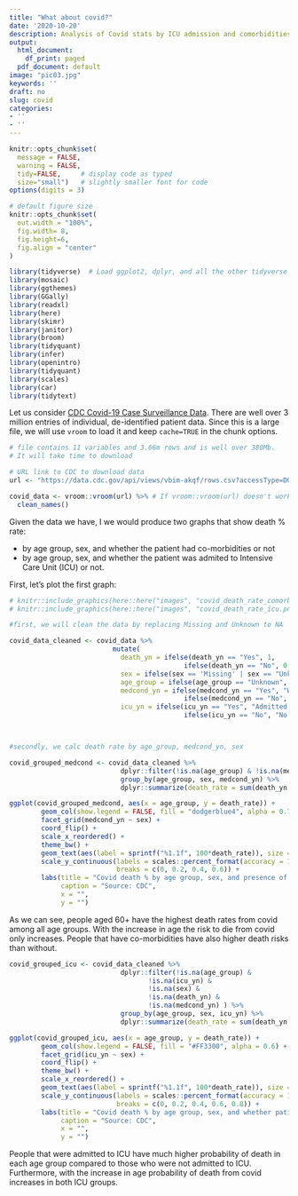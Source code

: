 ```yaml
---
title: "What about covid?"
date: '2020-10-20'
description: Analysis of Covid stats by ICU admission and comorbidities
output:
  html_document:
    df_print: paged
  pdf_document: default
image: "pic03.jpg"
keywords: ''
draft: no
slug: covid
categories:
- ''
- ''
---
```


```r
knitr::opts_chunk$set(
  message = FALSE, 
  warning = FALSE, 
  tidy=FALSE,     # display code as typed
  size="small")   # slightly smaller font for code
options(digits = 3)

# default figure size
knitr::opts_chunk$set(
  out.width = "100%",
  fig.width= 8, 
  fig.height=6,
  fig.align = "center"
)

```



```r
library(tidyverse)  # Load ggplot2, dplyr, and all the other tidyverse packages
library(mosaic)
library(ggthemes)
library(GGally)
library(readxl)
library(here)
library(skimr)
library(janitor)
library(broom)
library(tidyquant)
library(infer)
library(openintro)
library(tidyquant)
library(scales)
library(car)
library(tidytext)

```


Let us consider [CDC Covid-19 Case Surveillance Data](https://data.cdc.gov/Case-Surveillance/COVID-19-Case-Surveillance-Public-Use-Data/vbim-akqf). There are well over 3 million entries of individual, de-identified patient data. Since this is a large file, we will use `vroom` to load it and  keep `cache=TRUE` in the chunk options.


```r

# file contains 11 variables and 3.66m rows and is well over 380Mb. 
# It will take time to download

# URL link to CDC to download data
url <- "https://data.cdc.gov/api/views/vbim-akqf/rows.csv?accessType=DOWNLOAD"

covid_data <- vroom::vroom(url) %>% # If vroom::vroom(url) doesn't work, use read_csv(url)
  clean_names()


```

Given the data we have, I we would produce two graphs that show death % rate:

* by age group, sex, and whether the patient had co-morbidities or not
* by age group, sex, and whether the patient was admited to Intensive Care Unit (ICU) or not.

First, let's plot the first graph:

```r
# knitr::include_graphics(here::here("images", "covid_death_rate_comorbidities.png"), error = FALSE)
# knitr::include_graphics(here::here("images", "covid_death_rate_icu.png"), error = FALSE)

#first, we will clean the data by replacing Missing and Unknown to NA

covid_data_cleaned <- covid_data %>% 
                          mutate(
                            death_yn = ifelse(death_yn == "Yes", 1,
                                            ifelse(death_yn == "No", 0, NA)),
                            sex = ifelse(sex == 'Missing' | sex == "Unknown" | sex == "Other", NA, sex),
                            age_group = ifelse(age_group == "Unknown", NA, age_group),
                            medcond_yn = ifelse(medcond_yn == "Yes", "With comorbidities", 
                                            ifelse(medcond_yn == "No", "Without comorbidities", NA)),
                            icu_yn = ifelse(icu_yn == "Yes", "Admitted to ICU", 
                                            ifelse(icu_yn == "No", "No ICU", NA)))



#secondly, we calc death rate by age_group, medcond_yn, sex

covid_grouped_medcond <- covid_data_cleaned %>% 
                            dplyr::filter(!is.na(age_group) & !is.na(medcond_yn) & !is.na(sex) & !is.na(death_yn)) %>% 
                            group_by(age_group, sex, medcond_yn) %>% 
                            dplyr::summarize(death_rate = sum(death_yn, na.rm = T)/n()) 

ggplot(covid_grouped_medcond, aes(x = age_group, y = death_rate)) +
        geom_col(show.legend = FALSE, fill = "dodgerblue4", alpha = 0.7) +
        facet_grid(medcond_yn ~ sex) +
        coord_flip() +
        scale_x_reordered() +
        theme_bw() +
        geom_text(aes(label = sprintf("%1.1f", 100*death_rate)), size = 3, hjust = -0.1) +
        scale_y_continuous(labels = scales::percent_format(accuracy = 1L),
                           breaks = c(0, 0.2, 0.4, 0.6)) +
        labs(title = "Covid death % by age group, sex, and presence of comorbidities",
             caption = "Source: CDC",
             x = "", 
             y = "")
```

As we can see, people aged 60+ have the highest death rates from covid among all age groups. With the increase in age the risk to die from covid only increases. People that have co-morbidities have also higher death risks than without.

```r

covid_grouped_icu <- covid_data_cleaned %>% 
                            dplyr::filter(!is.na(age_group) & 
                                   !is.na(icu_yn) & 
                                   !is.na(sex) & 
                                   !is.na(death_yn) & 
                                   !is.na(medcond_yn) ) %>% 
                            group_by(age_group, sex, icu_yn) %>% 
                            dplyr::summarize(death_rate = sum(death_yn, na.rm = T)/n()) 

ggplot(covid_grouped_icu, aes(x = age_group, y = death_rate)) +
        geom_col(show.legend = FALSE, fill = "#FF3300", alpha = 0.6) +
        facet_grid(icu_yn ~ sex) +
        coord_flip() +
        theme_bw() +
        scale_x_reordered() +
        geom_text(aes(label = sprintf("%1.1f", 100*death_rate)), size = 2.7, hjust = -0.1) +
        scale_y_continuous(labels = scales::percent_format(accuracy = 1L),
                           breaks = c(0, 0.2, 0.4, 0.6, 0.8)) +
        labs(title = "Covid death % by age group, sex, and whether patient was admitted to ICU",
             caption = "Source: CDC",
             x = "", 
             y = "")

```


People that were admitted to ICU have much higher probability of death in each age group compared to those who were not admitted to ICU. Furthermore, with the increase in age probability of death from covid increases in both ICU groups.

